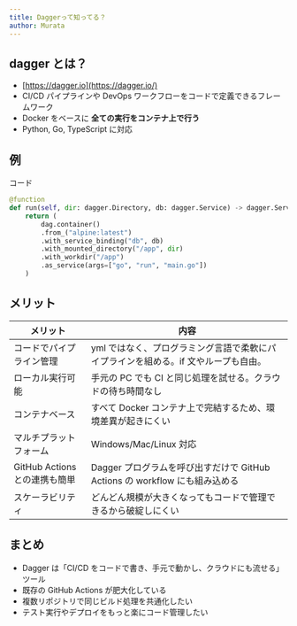 ```yaml
---
title: Daggerって知ってる？
author: Murata
---
```



<Author frontmatter={frontmatter} />

## dagger とは？

- [https://dagger.io](https://dagger.io/)
- CI/CD パイプラインや DevOps ワークフローをコードで定義できるフレームワーク
- Docker をベースに **全ての実行をコンテナ上で行う**
- Python, Go, TypeScript に対応

## 例

コード

```python
@function
def run(self, dir: dagger.Directory, db: dagger.Service) -> dagger.Service:
    return (
        dag.container()
        .from_("alpine:latest")
        .with_service_binding("db", db)
        .with_mounted_directory("/app", dir)
        .with_workdir("/app")
        .as_service(args=["go", "run", "main.go"])
    )
```

## メリット

| メリット                      | 内容                                                                                |
| ----------------------------- | ----------------------------------------------------------------------------------- |
| コードでパイプライン管理      | yml ではなく、プログラミング言語で柔軟にパイプラインを組める。if 文やループも自由。 |
| ローカル実行可能              | 手元の PC でも CI と同じ処理を試せる。クラウドの待ち時間なし                        |
| コンテナベース                | すべて Docker コンテナ上で完結するため、環境差異が起きにくい                        |
| マルチプラットフォーム        | Windows/Mac/Linux 対応                                                              |
| GitHub Actions との連携も簡単 | Dagger プログラムを呼び出すだけで GitHub Actions の workflow にも組み込める         |
| スケーラビリティ              | どんどん規模が大きくなってもコードで管理できるから破綻しにくい                      |

## まとめ

- Dagger は「CI/CD をコードで書き、手元で動かし、クラウドにも流せる」ツール
- 既存の GitHub Actions が肥大化している
- 複数リポジトリで同じビルド処理を共通化したい
- テスト実行やデプロイをもっと楽にコード管理したい
